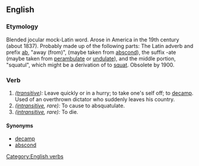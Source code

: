 ==English==

===Etymology===
Blended jocular mock-Latin word. Arose in America in the 19th century (about 1837). Probably made up of the following parts: The Latin adverb and prefix [[ab]], "away (from)", (maybe taken from [[abscond]]), the suffix -ate (maybe taken from [[perambulate]] or [[undulate]]), and the middle portion, "squatul", which might be a derivation of to [[squat]]. Obsolete by 1900.

===Verb===
[[Category:English verbs]]
{{en-infl-reg-other-e|absquatulat|e}}
# ''([[transitive]]):'' Leave quickly or in a hurry; to take one's self off; to [[decamp]]. Used of an overthrown dictator who suddenly leaves his country. 
# ''([[intransitive]], rare):'' To cause to absquatulate.
# ''([[intransitive]], rare):'' To die.


====Synonyms====
*[[decamp]]
*[[abscond]]
